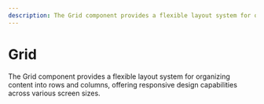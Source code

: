 ```yaml
---
description: The Grid component provides a flexible layout system for organizing content into rows and columns, offering responsive design capabilities across various screen sizes.
---
```


# Grid

<HeaderComponent
  htmlTag="studs-grid"
  jsxTag="StudsGrid"
  version="Since 2.0"
  status="Draft"
  urlGithub="display/grid.ts"
  urlStrbook="#"
/>

The Grid component provides a flexible layout system for organizing content into rows and columns, offering responsive design capabilities across various screen sizes.